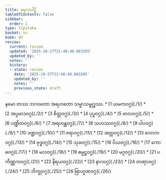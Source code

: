 ```yaml
---
title: ဓမ္မပဒပါဠိ
tableOfContents: false
sidebar:
  order: 1
type: tipitaka
basket: su
book: dh
review:
  current: review
  updated: '2025-10-27T21:48:40.883205'
  updated_by: ''
  notes: ''
  history:
  - state: review
    date: '2025-10-27T21:48:40.883205'
    updated_by: ''
    notes: ''
    previous_state: draft
---
```


<ReviewStatus review={frontmatter.review} showDetails={true} />

<HypothesisAnnotation frontmatter={frontmatter} />

<Paragraph number="1" type="center" book="dh">
နမော တဿ ဘဂဝတော အရဟတော သမ္မာသမ္ဗုဒ္ဓဿ.

</Paragraph>

<TableOfContents book="dh">
* [1 ယမကဝဂ္ဂ](./1/)
* [2 အပ္ပမာဒဝဂ္ဂ](./2/)
* [3 စိတ္တဝဂ္ဂ](./3/)
* [4 ပုပ္ဖဝဂ္ဂ](./4/)
* [5 ဗာလဝဂ္ဂ](./5/)
* [6 ပဏ္ဍိတဝဂ္ဂ](./6/)
* [7 အရဟန္တဝဂ္ဂ](./7/)
* [8 သဟဿဝဂ္ဂ](./8/)
* [9 ပါပဝဂ္ဂ](./9/)
* [10 ဒဏ္ဍဝဂ္ဂ](./10/)
* [11 ဇရာဝဂ္ဂ](./11/)
* [12 အတ္တဝဂ္ဂ](./12/)
* [13 လောကဝဂ္ဂ](./13/)
* [14 ဗုဒ္ဓဝဂ္ဂ](./14/)
* [15 သုခဝဂ္ဂ](./15/)
* [16 ပိယဝဂ္ဂ](./16/)
* [17 ကောဓဝဂ္ဂ](./17/)
* [18 မလဝဂ္ဂ](./18/)
* [19 ဓမ္မဋ္ဌဝဂ္ဂ](./19/)
* [20 မဂ္ဂဝဂ္ဂ](./20/)
* [21 ပကိဏ္ဏကဝဂ္ဂ](./21/)
* [22 နိရယဝဂ္ဂ](./22/)
* [23 နာဂဝဂ္ဂ](./23/)
* [24 တဏှာဝဂ္ဂ](./24/)
* [25 ဘိက္ခုဝဂ္ဂ](./25/)
* [26 ဗြာဟ္မဏဝဂ္ဂ](./26/)
</TableOfContents>